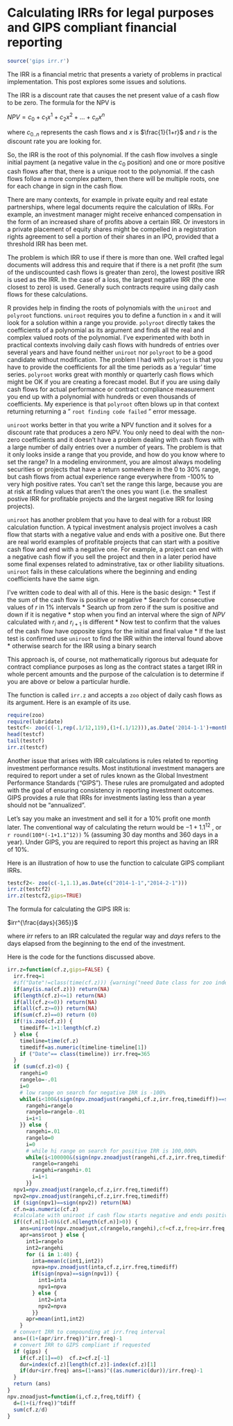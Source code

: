 Calculating IRRs for legal purposes and GIPS compliant financial reporting 
========================================================
```r
source('gips irr.r')
```
The IRR is a financial metric that presents a variety of problems in practical implementation.  This post explores some issues and solutions.

The IRR is a discount rate that causes the net present value of a cash flow to be zero.  The formula for the NPV is

$NPV=c_0+c_1x^1+c_2x^2+. . .+c_nx^n$

where $c_{0..n}$ represents the cash flows and $x$ is $\frac{1}{1+r}$ and $r$ is the discount rate you are looking for.

So, the IRR is the root of this polynomial.  If the cash flow involves a single initial payment (a negative value in the $c_0$ position) and one or more positive cash flows after that, there is a unique root to the polynomial. If the cash flows follow a more complex pattern, then there will be multiple roots, one for each change in sign in the cash flow.

There are many contexts, for example in private equity and real estate partnerships, where legal documents require the calculation of IRRs.  For example, an investment manager might receive enhanced compensation in the form of an increased share of profits above a certain IRR.  Or investors in a private placement of equity shares might be compelled in a registration rights agreement to sell a portion of their shares in an IPO, provided that a threshold IRR has been met.

The problem is which IRR to use if there is more than one.  Well crafted legal documents will address this and require that if there is a net profit (the sum of the undiscounted cash flows is greater than zero), the lowest positive IRR is used as the IRR.  In the case of a loss, the largest negative IRR (the one closest to zero) is used.  Generally such contracts require using daily cash flows for these calculations.

R provides help in finding the roots of polynomials with the `uniroot` and `polyroot` functions.  `uniroot` requires you to define a function in `x` and it will look for a solution within a range you provide.  `polyroot` directly takes the coefficients of a polynomial as its argument and finds all the real and complex valued roots of the polynomial.  I've experimented with both in practical contexts involving daily cash flows with hundreds of entries over several years and have found neither `uniroot` nor `polyroot` to be a good candidate without modification.  The problem I had with `polyroot` is that you have to provide the coefficients for all the time periods as a 'regular' time series.  `polyroot` works great with monthly or quarterly cash flows which might be OK if you are creating a forecast model.  But if you are using daily cash flows for actual performance or contract compliance measurement you end up with a polynomial with hundreds or even thousands of coefficients.  My experience is that `polyroot` often blows up in that context returning returning a " `root finding code failed` " error message.

`uniroot` works better in that you write a NPV function and it solves for a discount rate that produces a zero NPV.  You only need to deal with the non-zero coefficients and it doesn't have a problem dealing with cash flows with a large number of daily entries over a number of years.  The problem is that it only looks inside a range that you provide, and how do you know where to set the range?  In a modeling environment, you are almost always modeling securities or projects that have a return somewhere in the 0 to 30% range, but cash flows from actual experience range everywhere from -100% to very high positive rates.  You can't set the range this large, because you are at risk at finding values that aren't the ones you want (i.e. the smallest postive IRR for profitable projects and the largest negative IRR for losing projects).

`uniroot` has another problem that you have to deal with for a robust IRR calculation function.  A typical investment analysis project involves a cash flow that starts with a negative value and ends with a positive one.  But there are real world examples of profitable projects that can start with a positive cash flow and end with a negative one.  For example, a project can end with a negative cash flow if you sell the project and then in a later period have some final expenses related to adminstrative, tax or other liability situations.  `uniroot` fails in these calculations where the beginning and ending coefficients have the same sign.

I've written code to deal with all of this.  Here is the basic design:
* Test if the sum of the cash flow is positive or negative
* Search for consecutive values of $r$ in 1% intervals
* Search up from zero if the sum is positive and down if it is negative
* stop when you find an interval where the sign of $NPV$ calculated with $r_i$ and $r_{i+1}$ is different
* Now test to confirm that the values of the cash flow have opposite signs for the initial and final value
* If the last test is confirmed use `uniroot` to find the IRR within the interval found above
* otherwise search for the IRR using a binary search

This approach is, of course, not mathematically rigorous but adequate for contract compliance purposes as long as the contract states a target IRR in whole percent amounts and the purpose of the calculation is to determine if you are above or below a particular hurdle.

The function is called `irr.z` and accepts a `zoo` object of daily cash flows as its argument.  Here is an example of its use.

```r
require(zoo)
require(lubridate)
testcf<- zoo(c(-1,rep(.1/12,119),(1+(.1/12))),as.Date('2014-1-1')+months(0:119))
head(testcf)
tail(testcf)
irr.z(testcf)
```

Another issue that arises with IRR calculations is rules related to reporting investment performance results.  Most institutional investment managers are required to report under a set of rules known as the Global Investment Performance Standards ("GIPS").  These rules are promulgated and adopted with the goal of ensuring consistency in reporting investment outcomes.  GIPS provides a rule that IRRs for investments lasting less than a year should not be "annualized".  

Let's say you make an investment and sell it for a 10% profit one month later.  The conventional way of calculating the return would be $-1+1.1^{12}$ , or `r round(100*(-1+1.1^12))` % (assuming 30 day months and 360 days in a year). Under GIPS, you are required to report this project as having an IRR of 10%.  

Here is an illustration of how to use the function to calculate GIPS compliant IRRs.
```r
testcf2<- zoo(c(-1,1.1),as.Date(c("2014-1-1","2014-2-1")))
irr.z(testcf2)
irr.z(testcf2,gips=TRUE)
```

The formula for calculating the GIPS IRR is:

$irr^{\frac{days}{365}}$

where $irr$ refers to an IRR calculated the regular way and $days$ refers to the days elapsed from the beginning to the end of the investment.


Here is the code for the functions discussed above.  
```r

irr.z=function(cf.z,gips=FALSE) {
  irr.freq=1
  #if("Date"!=class(time(cf.z))) {warning("need Date class for zoo index"); return(NA)}
  if(any(is.na(cf.z))) return(NA)
  if(length(cf.z)<=1) return(NA)
  if(all(cf.z<=0)) return(NA)
  if(all(cf.z>=0)) return(NA)
  if(sum(cf.z)==0) return (0)
  if(!is.zoo(cf.z)) {
    timediff=-1+1:length(cf.z)
  } else {
    timeline=time(cf.z)
    timediff=as.numeric(timeline-timeline[1])
    if ("Date"== class(timeline)) irr.freq=365
  }
  if (sum(cf.z)<0) {
    rangehi=0
    rangelo=-.01
    i=0
    # low range on search for negative IRR is -100%
    while(i<100&(sign(npv.znoadjust(rangehi,cf.z,irr.freq,timediff))==sign(npv.znoadjust(rangelo,cf.z,irr.freq,timediff)))) {
      rangehi=rangelo
      rangelo=rangelo-.01
      i=i+1
    }} else {
      rangehi=.01
      rangelo=0
      i=0
      # while hi range on search for positive IRR is 100,000%
      while(i<100000&(sign(npv.znoadjust(rangehi,cf.z,irr.freq,timediff))==sign(npv.znoadjust(rangelo,cf.z,irr.freq,timediff)))) {
        rangelo=rangehi
        rangehi=rangehi+.01
        i=i+1
      }}
  npv1=npv.znoadjust(rangelo,cf.z,irr.freq,timediff)
  npv2=npv.znoadjust(rangehi,cf.z,irr.freq,timediff)
  if (sign(npv1)==sign(npv2)) return(NA)
  cf.n=as.numeric(cf.z)
  #calculate with uniroot if cash flow starts negative and ends positive otherwise do your own search
  if((cf.n[1]<0)&(cf.n[length(cf.n)]>0)) {
    ans=uniroot(npv.znoadjust,c(rangelo,rangehi),cf=cf.z,freq=irr.freq,tdiff=timediff)
    apr=ans$root } else {
      int1=rangelo
      int2=rangehi
      for (i in 1:40) {
        inta=mean(c(int1,int2))
        npva=npv.znoadjust(inta,cf.z,irr.freq,timediff)
        if(sign(npva)==sign(npv1)) {
          int1=inta
          npv1=npva
        } else {
          int2=inta
          npv2=npva
        }}
      apr=mean(int1,int2)  
    }
  # convert IRR to compounding at irr.freq interval
  ans=((1+(apr/irr.freq))^irr.freq)-1
  # convert IRR to GIPS compliant if requested
  if (gips) {
    if(cf.z[1]==0)  cf.z=cf.z[-1]
    dur=index(cf.z)[length(cf.z)]-index(cf.z)[1]
    if(dur<irr.freq) ans=(1+ans)^((as.numeric(dur))/irr.freq)-1
  }
  return (ans)
}
npv.znoadjust=function(i,cf.z,freq,tdiff) {
  d=(1+(i/freq))^tdiff
  sum(cf.z/d)
}

```